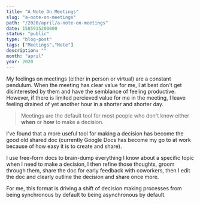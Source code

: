 ```yaml
---
title: "A Note On Meetings"
slug: "a-note-on-meetings"
path: "/2020/april/a-note-on-meetings"
date: 1585915200000
status: "public"
type: "blog-post"
tags: ["Meetings","Note"]
description: ""
month: "april"
year: 2020
---
```




My feelings on meetings (either in person or virtual) are a constant pendulum.
When the meeting has clear value for me, I at best don't get disinterested by
them and have the semblance of feeling productive. However, if there is limited
percieved value for me in the meeting, I leave feeling drained of yet another
hour in a shorter and shorter day.

> Meetings are the default tool for most people who don't know either **when**
> or **how** to make a decision.

I've found that a more useful tool for making a decision has become the good old
shared doc (currently Google Docs has become my go to at work because of how
easy it is to create and share).

I use free-form docs to brain-dump everything I know about a specific topic when
I need to make a decision, I then refine those thoughts, groom through them,
share the doc for early feedback with coworkers, then I edit the doc and clearly
outline the decision and share once more.

For me, this format is driving a shift of decision making processes from being
synchronous by default to being asynchronous by default.

